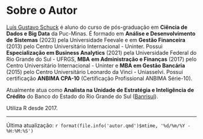 # Sobre o Autor {.unnumbered}

[Luís Gustavo Schuck](http://lattes.cnpq.br/0794590310791580 "Lattes") é aluno do curso de pós-graduação em **Ciência de Dados e Big Data** da Puc-Minas. É formado em **Análise e Desenvolvimento de Sistemas** (2023) pela Universidade Feevale e em **Gestão Financeira** (2013) pelo Centro Universitário Internacional - Uninter. Possui **Especialização em Business Analytics** (2021) pela Universidade Federal do Rio Grande do Sul - UFRGS, **MBA** **em Administração e Finanças** (2017) pelo Centro Universitário Internacional - Uninter e **MBA em Gestão Bancária** (2015) pelo Centro Universitário Leonardo da Vinci - Uniasselvi. Possui certificação **ANBIMA CPA-10** (Certificação Profissional ANBIMA Série-10).

Atualmente atua como **Analista na Unidade de Estratégia e Inteligência de Crédito** do Banco do Estado do Rio Grande do Sul ([Banrisul](https://ri.banrisul.com.br/quem-somos/)). 

Utiliza R desde 2017.

------------------------------------------------------------------------

Última atualização: `r format(file.info('autor.qmd')$mtime, '%d/%m/%Y - %H:%M:%S')`
